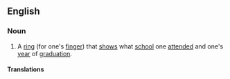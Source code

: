==English==
{{wikipedia}}

===Noun===
{{en-noun|sg=[[class]] [[ring]]}}

# A [[ring]] (for one's [[finger]]) that [[show]]s what [[school]] one [[attend]]ed and one's [[year]] of [[graduation]].

====Translations====
{{trans-top|ring showing school and year of graduation}}
{{trans-mid}}
{{trans-bottom}}